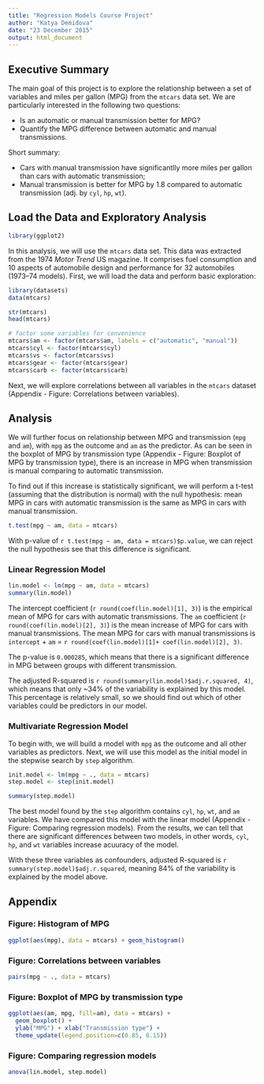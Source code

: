 ```yaml
---
title: "Regression Models Course Project"
author: "Katya Demidova"
date: "23 December 2015"
output: html_document
---
```


## Executive Summary

The main goal of this project is to explore the relationship between a set of variables and miles per gallon (MPG) from the `mtcars` data set. We are particularly interested in the following two questions:

* Is an automatic or manual transmission better for MPG?
* Quantify the MPG difference between automatic and manual transmissions.

Short summary:

* Cars with manual transmission have significantlly more miles per gallon than cars with automatic transmission;
* Manual transmission is better for MPG by 1.8 compared to automatic transmission (adj. by `cyl`, `hp`, `wt`).

## Load the Data and Exploratory Analysis

```r
library(ggplot2)
```

In this analysis, we will use the `mtcars` data set. This data was extracted from the 1974 *Motor Trend* US magazine. It comprises fuel consumption and 10 aspects of automobile design and performance for 32 automobiles (1973–74 models). First, we will load the data and perform basic exploration:

```r
library(datasets)
data(mtcars)
```

```r
str(mtcars)
head(mtcars)
```

```r
# factor some variables for convenience
mtcars$am <- factor(mtcars$am, labels = c("automatic", "manual"))
mtcars$cyl <- factor(mtcars$cyl)
mtcars$vs <- factor(mtcars$vs)
mtcars$gear <- factor(mtcars$gear)
mtcars$carb <- factor(mtcars$carb)
```

Next, we will explore correlations between all variables in the `mtcars` dataset (Appendix - Figure: Correlations between variables). 

## Analysis

We will further focus on relationship between MPG and transmission (`mpg` and `am`), with `mpg` as the outcome and `am` as the predictor. As can be seen in the boxplot of MPG by transmission type (Appendix - Figure: Boxplot of MPG by transmission type), there is an increase in MPG when transmission is manual comparing to automatic transmission.

To find out if this increase is statistically significant, we will perform a t-test (assuming that the distribution is normal) with the null hypothesis: mean MPG in cars with automatic transmission is the same as MPG in cars with manual transmission.

```r
t.test(mpg ~ am, data = mtcars)
```

With p-value of `r t.test(mpg ~ am, data = mtcars)$p.value`, we can reject the null hypothesis see that this difference is significant.

### Linear Regression Model

```r
lin.model <- lm(mpg ~ am, data = mtcars)
summary(lin.model)
```

The intercept coefficient (``r round(coef(lin.model)[1], 3)``) is the empirical mean of MPG for cars with automatic transmissions. The `am` coefficient (``r round(coef(lin.model)[2], 3)``) is the mean increase of MPG for cars with manual transmissions. The mean MPG for cars with manual transmissions is `intercept` + `am` = ``r round(coef(lin.model)[1]+ coef(lin.model)[2], 3)``.

The p-value is `0.000285`, which means that there is a significant difference in MPG between groups with different transmission. 

The adjusted R-squared is ``r round(summary(lin.model)$adj.r.squared, 4)``, which means that only ~34% of the variability is explained by this model. This percentage is relatively small, so we should find out which of other variables could be predictors in our model.

### Multivariate Regression Model

To begin with, we will build a model with `mpg` as the outcome and all other variables as predictors. Next, we will use this model as the initial model in the stepwise search by `step` algorithm.

```r
init.model <- lm(mpg ~ ., data = mtcars)
step.model <- step(init.model)
```
```r
summary(step.model)
```

The best model found by the `step` algorithm contains `cyl`, `hp`, `wt`, and `am` variables. We have compared this model with the linear model (Appendix - Figure: Comparing regression models). From the results, we can tell that there are significant differences between two models, in other words, `cyl`, `hp`, and `wt` variables increase acuuracy of the model.

With these three variables as confounders, adjusted R-squared is `r summary(step.model)$adj.r.squared`, meaning 84% of the variability is explained by the model above.

## Appendix

### Figure: Histogram of MPG
```r
ggplot(aes(mpg), data = mtcars) + geom_histogram()
```

### Figure: Correlations between variables
```r
pairs(mpg ~ ., data = mtcars)
```

### Figure: Boxplot of MPG by transmission type

```r
ggplot(aes(am, mpg, fill=am), data = mtcars) + 
  geom_boxplot() + 
  ylab("MPG") + xlab("Transmission type") + 
  theme_update(legend.position=c(0.85, 0.15))
```

### Figure: Comparing regression models
```r
anova(lin.model, step.model)
```